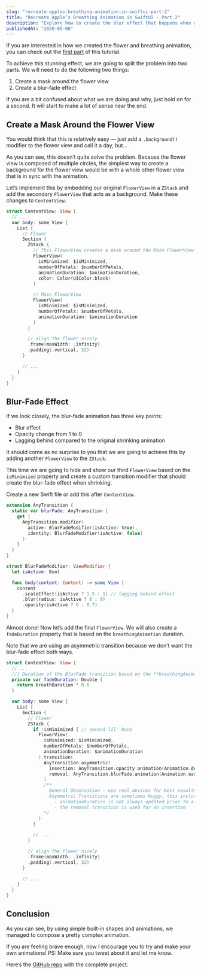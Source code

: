 ```yaml
---
slug: "recreate-apples-breathing-animation-in-swiftui-part-2"
title: "Recreate Apple’s Breathing Animation in SwiftUI - Part 2"
description: "Explore how to create the blur effect that happens when you start breathing"
publishedAt: "2020-05-06"
---
```



<FancyImage
  src="/images/journal/recreate-apples-breathing-animation-in-swiftui-part-2/1.png"
  alt=""
  width="1031"
  height="669"
  caption="Blur-fade effect"
/>

If you are interested in how we created the flower and breathing animation, you can check out the [first part](/journal/recreate-apples-breathing-animation-in-swiftui-part-1) of this tutorial.

To achieve this stunning effect, we are going to split the problem into two parts. We will need to do the following two things:

1. Create a mask around the flower view
2. Create a blur-fade effect

If you are a bit confused about what we are doing and why, just hold on for a second. It will start to make a lot of sense near the end.

## Create a Mask Around the Flower View

You would think that this is relatively easy — just add a `.background()` modifier to the flower view and call it a day, but…

<FancyImage
  src="/images/journal/recreate-apples-breathing-animation-in-swiftui-part-2/2.png"
  alt=""
  width="1087"
  height="671"
  caption="Mask using background modifier"
/>

As you can see, this doesn’t quite solve the problem. Because the flower view is composed of multiple circles, the simplest way to create a background for the flower view would be with a whole other flower view that is in sync with the animation.

Let’s implement this by embedding our original `FlowerView` in a `ZStack` and add the secondary `FlowerView` that acts as a background. Make these changes to `ContentView`.

```swift
struct ContentView: View {
  // ...
  var body: some View {
    List {
      // Flower
      Section {
        ZStack {
          // This FlowerView creates a mask around the Main FlowerView
          FlowerView(
            isMinimized: $isMinimized,
            numberOfPetals: $numberOfPetals,
            animationDuration: $animationDuration,
            color: Color(UIColor.black)
          )

          // Main FlowerView
          FlowerView(
            isMinimized: $isMinimized,
            numberOfPetals: $numberOfPetals,
            animationDuration: $animationDuration
          )
        }

        // align the flower nicely
        .frame(maxWidth: .infinity)
        .padding(.vertical, 32)
      }

      // ...
    }
  }
}
```

<FancyImage
  src="/images/journal/recreate-apples-breathing-animation-in-swiftui-part-2/3.gif"
  alt=""
  width="640"
  height="396"
  caption="Side by side example"
/>

## Blur-Fade Effect

If we look closely, the blur-fade animation has three key points:

- Blur effect
- Opacity change from 1 to 0
- Lagging behind compared to the original shrinking animation

<FancyImage
  src="/images/journal/recreate-apples-breathing-animation-in-swiftui-part-2/4.gif"
  alt=""
  width="640"
  height="419"
  caption="BlurFade Effect"
/>

It should come as no surprise to you that we are going to achieve this by adding another `FlowerView` to the `ZStack`.

This time we are going to hide and show our third `FlowerView` based on the `isMinimized` property and create a custom transition modifier that should create the blur-fade effect when shrinking.

Create a new Swift file or add this after `ContentView`.

```swift
extension AnyTransition {
  static var blurFade: AnyTransition {
    get {
      AnyTransition.modifier(
        active: BlurFadeModifier(isActive: true),
        identity: BlurFadeModifier(isActive: false)
      )
    }
  }
}

struct BlurFadeModifier: ViewModifier {
  let isActive: Bool

  func body(content: Content) -> some View {
    content
      .scaleEffect(isActive ? 1.5 : 1) // lagging behind effect
      .blur(radius: isActive ? 8 : 0)
      .opacity(isActive ? 0 : 0.7)
  }
}
```

Almost done! Now let’s add the final `FlowerView`. We will also create a `fadeDuration` property that is based on the `breathingAnimation` duration.

Note that we are using an asymmetric transition because we don’t want the blur-fade effect both ways.

```swift
struct ContentView: View {
  // ...
  /// Duration of the BlurFade transition based on the **breathingAnimation**
  private var fadeDuration: Double {
    return breathDuration * 0.6
  }

  var body: some View {
    List {
      Section {
        // Flower
        ZStack {
          if !isMinimized { // second lil' hack
            FlowerView(
              isMinimized: $isMinimized,
              numberOfPetals: $numberOfPetals,
              animationDuration: $animationDuration
            ).transition(
              AnyTransition.asymmetric(
                insertion: AnyTransition.opacity.animation(Animation.default.delay(animationDuration)),
                removal: AnyTransition.blurFade.animation(Animation.easeIn(duration: fadeDuration))
              )
              /**
                General Observation - use real devices for best results
                Asymmetric Transitions are sometimes buggy, this includes:
                  - animationDuration is not always updated prior to a change
                  - the removal transition is used for an insertion
              */
            )
          }

          // ...
        }

        // align the flower nicely
        .frame(maxWidth: .infinity)
        .padding(.vertical, 32)
      }

      // ...
    }
  }
}
```

<FancyImage
  src="/images/journal/recreate-apples-breathing-animation-in-swiftui-part-2/5.gif"
  alt=""
  width="1280"
  height="720"
  caption="Final product"
/>

## Conclusion

As you can see, by using simple built-in shapes and animations, we managed to compose a pretty complex animation.

If you are feeling brave enough, now I encourage you to try and make your own animations! PS: Make sure you tweet about it and let me know.

Here’s the [GitHub repo](https://github.com/Pondorasti/WatchOSBreathingAnimation) with the complete project.

